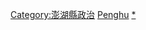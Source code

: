 {{臺灣行政區劃分類導航|政治人物}}


[[Category:澎湖縣政治|Category:澎湖縣政治]]
[[Category:臺灣各地政治人物|Penghu]]
[[Category:澎湖縣人|*]]